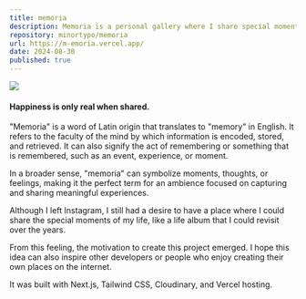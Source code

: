 ```yaml
---
title: memoria
description: Memoria is a personal gallery where I share special moments and what I love in life. After leaving Instagram, I wanted a space that truly reflects my life and journey, without distractions.
repository: minortypo/memoria
url: https://m-emoria.vercel.app/
date: 2024-08-30
published: true
---
```


[![](/memoria.png)](https://m-emoria.vercel.app/)

#### Happiness is only real when shared.

"Memoria" is a word of Latin origin that translates to "memory" in English. It refers to the faculty of the mind by which information is encoded, stored, and retrieved. It can also signify the act of remembering or something that is remembered, such as an event, experience, or moment.

In a broader sense, "memoria" can symbolize moments, thoughts, or feelings, making it the perfect term for an ambience focused on capturing and sharing meaningful experiences.

Although I left Instagram, I still had a desire to have a place where I could share the special moments of my life, like a life album that I could revisit over the years.

From this feeling, the motivation to create this project emerged. I hope this idea can also inspire other developers or people who enjoy creating their own places on the internet.

It was built with Next.js, Tailwind CSS, Cloudinary, and Vercel hosting.